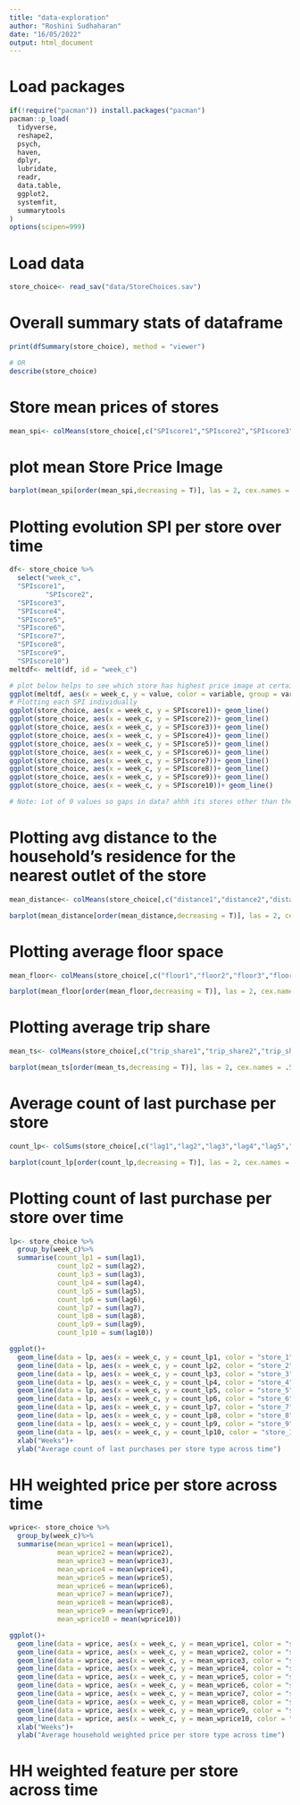 ```yaml
---
title: "data-exploration"
author: "Roshini Sudhaharan"
date: "16/05/2022"
output: html_document
---
```

# Load packages 
```r
if(!require("pacman")) install.packages("pacman")
pacman::p_load(
  tidyverse,
  reshape2,
  psych,
  haven,
  dplyr,
  lubridate,
  readr,
  data.table,
  ggplot2,
  systemfit,
  summarytools
)
options(scipen=999)
```


# Load data 
```r
store_choice<- read_sav("data/StoreChoices.sav")
```
# Overall summary stats of dataframe
```r
print(dfSummary(store_choice), method = "viewer")

# OR 
describe(store_choice)
```

# Store mean prices of stores 
```r
mean_spi<- colMeans(store_choice[,c("SPIscore1","SPIscore2","SPIscore3","SPIscore4","SPIscore5","SPIscore6","SPIscore7","SPIscore8","SPIscore9","SPIscore10")])
```
# plot mean Store Price Image
```r
barplot(mean_spi[order(mean_spi,decreasing = T)], las = 2, cex.names = .5)
```
# Plotting evolution SPI per store over time 
```r

df<- store_choice %>%
  select("week_c",
  "SPIscore1",
         "SPIscore2",
  "SPIscore3",
  "SPIscore4",
  "SPIscore5",
  "SPIscore6",
  "SPIscore7",
  "SPIscore8",
  "SPIscore9",
  "SPIscore10")
meltdf<- melt(df, id = "week_c")

# plot below helps to see which store has highest price image at certain point in time and how that evolves 
ggplot(meltdf, aes(x = week_c, y = value, color = variable, group = variable))+geom_line()
# Plotting each SPI individually 
ggplot(store_choice, aes(x = week_c, y = SPIscore1))+ geom_line()
ggplot(store_choice, aes(x = week_c, y = SPIscore2))+ geom_line()
ggplot(store_choice, aes(x = week_c, y = SPIscore3))+ geom_line()
ggplot(store_choice, aes(x = week_c, y = SPIscore4))+ geom_line()
ggplot(store_choice, aes(x = week_c, y = SPIscore5))+ geom_line()
ggplot(store_choice, aes(x = week_c, y = SPIscore6))+ geom_line()
ggplot(store_choice, aes(x = week_c, y = SPIscore7))+ geom_line()
ggplot(store_choice, aes(x = week_c, y = SPIscore8))+ geom_line()
ggplot(store_choice, aes(x = week_c, y = SPIscore9))+ geom_line()
ggplot(store_choice, aes(x = week_c, y = SPIscore10))+ geom_line()

# Note: Lot of 0 values so gaps in data? ahhh its stores other than the 10 in the sample.. 
```
# Plotting avg distance to the household's residence for the nearest outlet of the store 
```r
mean_distance<- colMeans(store_choice[,c("distance1","distance2","distance3","distance4","distance5","distance6","distance7","distance8","distance9","distance10")])

barplot(mean_distance[order(mean_distance,decreasing = T)], las = 2, cex.names = .5)

```
# Plotting average floor space
```r
mean_floor<- colMeans(store_choice[,c("floor1","floor2","floor3","floor4","floor5","floor6","floor7","floor8","floor9","floor10")])

barplot(mean_floor[order(mean_floor,decreasing = T)], las = 2, cex.names = .5)
```
# Plotting average trip share 
```r
mean_ts<- colMeans(store_choice[,c("trip_share1","trip_share2","trip_share3","trip_share4","trip_share5","trip_share6","trip_share7","trip_share8","trip_share9","trip_share10")])

barplot(mean_ts[order(mean_ts,decreasing = T)], las = 2, cex.names = .5)
```
# Average count of last purchase per store  
```r
count_lp<- colSums(store_choice[,c("lag1","lag2","lag3","lag4","lag5","lag6","lag7","lag8","lag9","lag10")])

barplot(count_lp[order(count_lp,decreasing = T)], las = 2, cex.names = .5)

```

# Plotting count of last purchase per store over time 
```r
lp<- store_choice %>%
  group_by(week_c)%>%
  summarise(count_lp1 = sum(lag1),
            count_lp2 = sum(lag2),
            count_lp3 = sum(lag3),
            count_lp4 = sum(lag4),
            count_lp5 = sum(lag5),
            count_lp6 = sum(lag6),
            count_lp7 = sum(lag7),
            count_lp8 = sum(lag8),
            count_lp9 = sum(lag9),
            count_lp10 = sum(lag10))

ggplot()+
  geom_line(data = lp, aes(x = week_c, y = count_lp1, color = "store_1"))+
  geom_line(data = lp, aes(x = week_c, y = count_lp2, color = "store_2"))+
  geom_line(data = lp, aes(x = week_c, y = count_lp3, color = "store_3"))+
  geom_line(data = lp, aes(x = week_c, y = count_lp4, color = "store_4"))+
  geom_line(data = lp, aes(x = week_c, y = count_lp5, color = "store_5"))+
  geom_line(data = lp, aes(x = week_c, y = count_lp6, color = "store_6"))+
  geom_line(data = lp, aes(x = week_c, y = count_lp7, color = "store_7"))+
  geom_line(data = lp, aes(x = week_c, y = count_lp8, color = "store_8"))+
  geom_line(data = lp, aes(x = week_c, y = count_lp9, color = "store_9"))+
  geom_line(data = lp, aes(x = week_c, y = count_lp10, color = "store_10"))+
  xlab("Weeks")+
  ylab("Average count of last purchases per store type across time")
```
# HH weighted price per store across time 
```r
wprice<- store_choice %>%
  group_by(week_c)%>%
  summarise(mean_wprice1 = mean(wprice1),
            mean_wprice2 = mean(wprice2),
            mean_wprice3 = mean(wprice3),
            mean_wprice4 = mean(wprice4),
            mean_wprice5 = mean(wprice5),
            mean_wprice6 = mean(wprice6),
            mean_wprice7 = mean(wprice7),
            mean_wprice8 = mean(wprice8),
            mean_wprice9 = mean(wprice9),
            mean_wprice10 = mean(wprice10))

ggplot()+
  geom_line(data = wprice, aes(x = week_c, y = mean_wprice1, color = "store_1"))+
  geom_line(data = wprice, aes(x = week_c, y = mean_wprice2, color = "store_2"))+
  geom_line(data = wprice, aes(x = week_c, y = mean_wprice3, color = "store_3"))+
  geom_line(data = wprice, aes(x = week_c, y = mean_wprice4, color = "store_4"))+
  geom_line(data = wprice, aes(x = week_c, y = mean_wprice5, color = "store_5"))+
  geom_line(data = wprice, aes(x = week_c, y = mean_wprice6, color = "store_6"))+
  geom_line(data = wprice, aes(x = week_c, y = mean_wprice7, color = "store_7"))+
  geom_line(data = wprice, aes(x = week_c, y = mean_wprice8, color = "store_8"))+
  geom_line(data = wprice, aes(x = week_c, y = mean_wprice9, color = "store_9"))+
  geom_line(data = wprice, aes(x = week_c, y = mean_wprice10, color = "store_10"))+
  xlab("Weeks")+
  ylab("Average household weighted price per store type across time")


```


# HH weighted feature per store across time 
